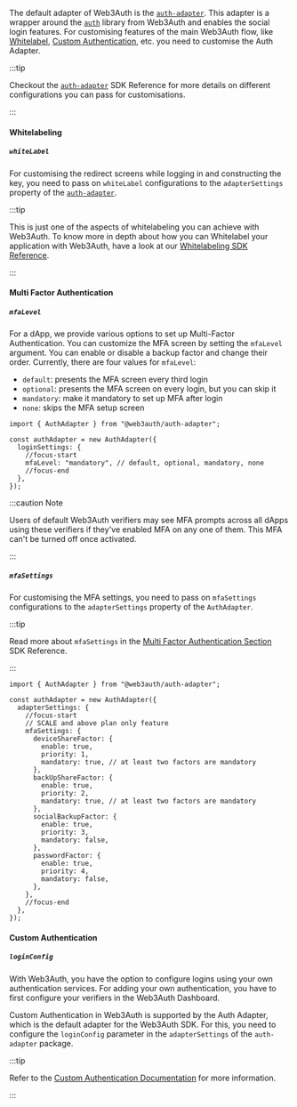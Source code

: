 
The default adapter of Web3Auth is the [`auth-adapter`](/sdk/pnp/web/adapters/auth). This adapter is
a wrapper around the [`auth`](/sdk/pnp/web/adapters/auth) library from Web3Auth and enables the
social login features. For customising features of the main Web3Auth flow, like
[Whitelabel](/features/whitelabel), [Custom Authentication](/features/custom-authentication), etc.
you need to customise the Auth Adapter.

:::tip

Checkout the [`auth-adapter`](/sdk/pnp/web/adapters/auth) SDK Reference for more details on
different configurations you can pass for customisations.

:::

#### Whitelabeling

##### `whiteLabel`

For customising the redirect screens while logging in and constructing the key, you need to pass on
`whiteLabel` configurations to the `adapterSettings` property of the
[`auth-adapter`](/sdk/pnp/web/adapters/auth).

:::tip

This is just one of the aspects of whitelabeling you can achieve with Web3Auth. To know more in
depth about how you can Whitelabel your application with Web3Auth, have a look at our
[Whitelabeling SDK Reference](/features/whitelabel).

:::

<AuthWhiteLabelExample />

#### Multi Factor Authentication

##### `mfaLevel`

For a dApp, we provide various options to set up Multi-Factor Authentication. You can customize the
MFA screen by setting the `mfaLevel` argument. You can enable or disable a backup factor and change
their order. Currently, there are four values for `mfaLevel`:

- `default`: presents the MFA screen every third login
- `optional`: presents the MFA screen on every login, but you can skip it
- `mandatory`: make it mandatory to set up MFA after login
- `none`: skips the MFA setup screen

```tsx
import { AuthAdapter } from "@web3auth/auth-adapter";

const authAdapter = new AuthAdapter({
  loginSettings: {
    //focus-start
    mfaLevel: "mandatory", // default, optional, mandatory, none
    //focus-end
  },
});
```

:::caution Note

Users of default Web3Auth verifiers may see MFA prompts across all dApps using these verifiers if
they've enabled MFA on any one of them. This MFA can't be turned off once activated.

:::

##### `mfaSettings`

For customising the MFA settings, you need to pass on `mfaSettings` configurations to the
`adapterSettings` property of the `AuthAdapter`.

:::tip

Read more about `mfaSettings` in the [Multi Factor Authentication Section](./mfa) SDK Reference.

:::

```tsx
import { AuthAdapter } from "@web3auth/auth-adapter";

const authAdapter = new AuthAdapter({
  adapterSettings: {
    //focus-start
    // SCALE and above plan only feature
    mfaSettings: {
      deviceShareFactor: {
        enable: true,
        priority: 1,
        mandatory: true, // at least two factors are mandatory
      },
      backUpShareFactor: {
        enable: true,
        priority: 2,
        mandatory: true, // at least two factors are mandatory
      },
      socialBackupFactor: {
        enable: true,
        priority: 3,
        mandatory: false,
      },
      passwordFactor: {
        enable: true,
        priority: 4,
        mandatory: false,
      },
    },
    //focus-end
  },
});
```

#### Custom Authentication

##### `loginConfig`

With Web3Auth, you have the option to configure logins using your own authentication services. For
adding your own authentication, you have to first configure your verifiers in the Web3Auth
Dashboard.

Custom Authentication in Web3Auth is supported by the Auth Adapter, which is the default adapter for
the Web3Auth SDK. For this, you need to configure the `loginConfig` parameter in the
`adapterSettings` of the `auth-adapter` package.

:::tip

Refer to the [Custom Authentication Documentation](./custom-authentication) for more information.

:::
